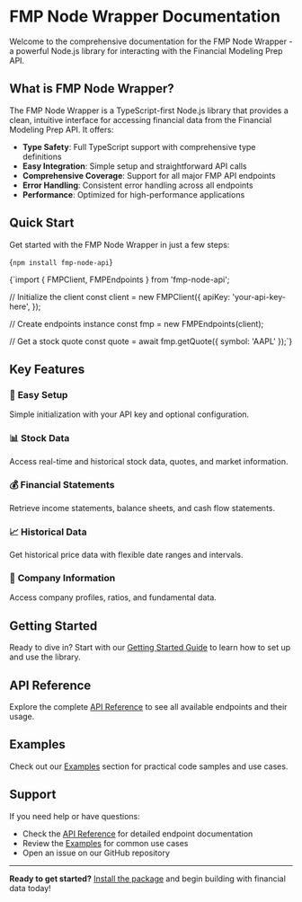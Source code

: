 # FMP Node Wrapper Documentation

Welcome to the comprehensive documentation for the FMP Node Wrapper - a powerful Node.js library for interacting with the Financial Modeling Prep API.

## What is FMP Node Wrapper?

The FMP Node Wrapper is a TypeScript-first Node.js library that provides a clean, intuitive interface for accessing financial data from the Financial Modeling Prep API. It offers:

- **Type Safety**: Full TypeScript support with comprehensive type definitions
- **Easy Integration**: Simple setup and straightforward API calls
- **Comprehensive Coverage**: Support for all major FMP API endpoints
- **Error Handling**: Consistent error handling across all endpoints
- **Performance**: Optimized for high-performance applications

## Quick Start

Get started with the FMP Node Wrapper in just a few steps:

<CodeBlock language="bash">{`npm install fmp-node-api`}</CodeBlock>

<CodeBlock language="typescript">
{`import { FMPClient, FMPEndpoints } from 'fmp-node-api';

// Initialize the client
const client = new FMPClient({
apiKey: 'your-api-key-here',
});

// Create endpoints instance
const fmp = new FMPEndpoints(client);

// Get a stock quote
const quote = await fmp.getQuote({ symbol: 'AAPL' });`}

</CodeBlock>

## Key Features

### 🚀 **Easy Setup**

Simple initialization with your API key and optional configuration.

### 📊 **Stock Data**

Access real-time and historical stock data, quotes, and market information.

### 💰 **Financial Statements**

Retrieve income statements, balance sheets, and cash flow statements.

### 📈 **Historical Data**

Get historical price data with flexible date ranges and intervals.

### 🏢 **Company Information**

Access company profiles, ratios, and fundamental data.

## Getting Started

Ready to dive in? Start with our [Getting Started Guide](/docs/getting-started) to learn how to set up and use the library.

## API Reference

Explore the complete [API Reference](/docs/api) to see all available endpoints and their usage.

## Examples

Check out our [Examples](/docs/examples) section for practical code samples and use cases.

## Support

If you need help or have questions:

- Check the [API Reference](/docs/api) for detailed endpoint documentation
- Review the [Examples](/docs/examples) for common use cases
- Open an issue on our GitHub repository

---

**Ready to get started?** [Install the package](/docs/getting-started) and begin building with financial data today!
